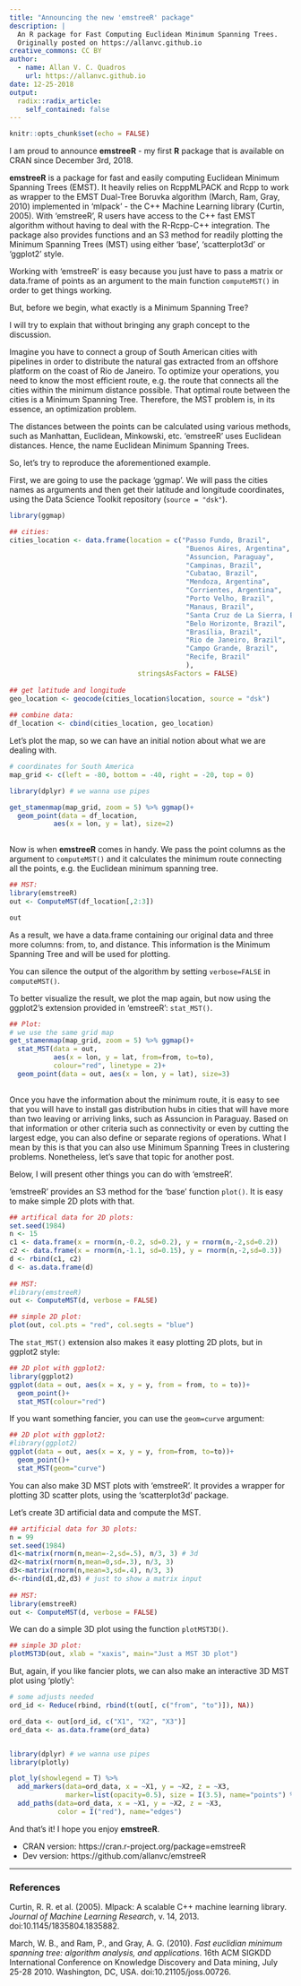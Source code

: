 ```yaml
---
title: "Announcing the new 'emstreeR' package"
description: |
  An R package for Fast Computing Euclidean Minimum Spanning Trees.
  Originally posted on https://allanvc.github.io
creative_commons: CC BY
author:
  - name: Allan V. C. Quadros
    url: https://allanvc.github.io
date: 12-25-2018
output:
  radix::radix_article:
    self_contained: false
---
```


```r
knitr::opts_chunk$set(echo = FALSE)
```

I am proud to announce **emstreeR** - my first **R** package that is available on CRAN since December 3rd, 2018.

**emstreeR** is a package for fast and easily computing Euclidean Minimum Spanning Trees (EMST). It heavily relies on RcppMLPACK and Rcpp to work as wrapper to the EMST Dual-Tree Boruvka algorithm (March, Ram, Gray, 2010) implemented in 'mlpack' - the C++ Machine Learning library (Curtin, 2005). With 'emstreeR', R users have access to the C++ fast EMST algorithm without having to deal with the R-Rcpp-C++ integration. The package also provides functions and an S3 method for readily plotting the Minimum Spanning Trees (MST) using either 'base', 'scatterplot3d' or 'ggplot2' style.

Working with 'emstreeR' is easy because you just have to pass a matrix or data.frame of points as an argument to the main function `computeMST()` in order to get things working.

But, before we begin, what exactly is a Minimum Spanning Tree?

I will try to explain that without bringing any graph concept to the discussion.

Imagine you have to connect a group of South American cities with pipelines in order to distribute the natural gas extracted from an offshore platform on the coast of Rio de Janeiro. To optimize your operations, you need to know the most efficient route, e.g. the route that connects all the cities within the minimum distance possible. That optimal route between the cities is a Minimum Spanning Tree. Therefore, the MST problem is, in its essence, an optimization problem. 

The distances between the points can be calculated using various methods, such as Manhattan, Euclidean, Minkowski, etc. 'emstreeR' uses Euclidean distances. Hence, the name Euclidean Minimum Spanning Trees.

So, let's try to reproduce the aforementioned example. 

First, we are going to use the package 'ggmap'. We will pass the cities names as arguments and then get their latitude and longitude coordinates, using the Data Science Toolkit repository (`source = "dsk"`).

```r
library(ggmap)

## cities:
cities_location <- data.frame(location = c("Passo Fundo, Brazil", 
                                            "Buenos Aires, Argentina",
                                            "Assuncion, Paraguay",
                                            "Campinas, Brazil",
                                            "Cubatao, Brazil",
                                            "Mendoza, Argentina",
                                            "Corrientes, Argentina",
                                            "Porto Velho, Brazil",
                                            "Manaus, Brazil",
                                            "Santa Cruz de La Sierra, Bolivia",
                                            "Belo Horizonte, Brazil",
                                            "Brasília, Brazil",
                                            "Rio de Janeiro, Brazil",
                                            "Campo Grande, Brazil",
                                            "Recife, Brazil"
                                            ), 
                                stringsAsFactors = FALSE)
    
## get latitude and longitude
geo_location <- geocode(cities_location$location, source = "dsk")
    
## combine data:
df_location <- cbind(cities_location, geo_location)
```

Let's plot the map, so we can have an initial notion about what we are dealing with.

```r
# coordinates for South America
map_grid <- c(left = -80, bottom = -40, right = -20, top = 0) 

library(dplyr) # we wanna use pipes

get_stamenmap(map_grid, zoom = 5) %>% ggmap()+
  geom_point(data = df_location,
           aes(x = lon, y = lat), size=2)
  
```


Now is when **emstreeR** comes in handy. We pass the point columns as the argument to `computeMST()` and it calculates the minimum route connecting all the points, e.g. the Euclidean minimum spanning tree.


```r
## MST:
library(emstreeR)
out <- ComputeMST(df_location[,2:3])

out
```

As a result, we have a data.frame containing our original data and three more columns: from, to, and distance. This information is the Minimum Spanning Tree and will be used for plotting.

You can silence the output of the algorithm by setting `verbose=FALSE` in `computeMST()`.

To better visualize the result, we plot the map again, but now using the ggplot2's extension provided in 'emstreeR': `stat_MST()`.

```r
## Plot:
# we use the same grid map    
get_stamenmap(map_grid, zoom = 5) %>% ggmap()+
  stat_MST(data = out,
           aes(x = lon, y = lat, from=from, to=to), 
           colour="red", linetype = 2)+
  geom_point(data = out, aes(x = lon, y = lat), size=3)
  
```

Once you have the information about the minimum route, it is easy to see that you will have to install gas distribution hubs in cities that will have more than two leaving or arriving links, such as Assuncion in Paraguay. Based on that information or other criteria such as connectivity or even by cutting the largest edge, you can also define or separate regions of operations. What I mean by this is that you can also use Minimum Spanning Trees in clustering problems. Nonetheless, let's save that topic for another post.

Below, I will present other things you can do with 'emstreeR'.

'emstreeR' provides an S3 method for the 'base' function `plot()`. It is easy to make simple 2D plots with that.

```r
## artifical data for 2D plots:
set.seed(1984)
n <- 15
c1 <- data.frame(x = rnorm(n,-0.2, sd=0.2), y = rnorm(n,-2,sd=0.2))
c2 <- data.frame(x = rnorm(n,-1.1, sd=0.15), y = rnorm(n,-2,sd=0.3)) 
d <- rbind(c1, c2)
d <- as.data.frame(d)
  
## MST:
#library(emstreeR)
out <- ComputeMST(d, verbose = FALSE)  
```

```r
## simple 2D plot:
plot(out, col.pts = "red", col.segts = "blue")
```

The `stat_MST()` extension also makes it easy plotting 2D plots, but in ggplot2 style:

```r
## 2D plot with ggplot2:
library(ggplot2)
ggplot(data = out, aes(x = x, y = y, from = from, to = to))+ 
  geom_point()+ 
  stat_MST(colour="red")
```

If you want something fancier, you can use the `geom=curve` argument:

```r
## 2D plot with ggplot2:
#library(ggplot2)
ggplot(data = out, aes(x = x, y = y, from=from, to=to))+ 
  geom_point()+ 
  stat_MST(geom="curve")
```

You can also make 3D MST plots with 'emstreeR'. It provides a wrapper for plotting 3D scatter plots, using the 'scatterplot3d' package.

Let's create 3D artificial data and compute the MST.

```r
## artificial data for 3D plots:
n = 99
set.seed(1984)
d1<-matrix(rnorm(n,mean=-2,sd=.5), n/3, 3) # 3d
d2<-matrix(rnorm(n,mean=0,sd=.3), n/3, 3)
d3<-matrix(rnorm(n,mean=3,sd=.4), n/3, 3)
d<-rbind(d1,d2,d3) # just to show a matrix input
  
## MST:
library(emstreeR)
out <- ComputeMST(d, verbose = FALSE)
```

We can do a simple 3D plot using the function `plotMST3D()`.

```r
## simple 3D plot:
plotMST3D(out, xlab = "xaxis", main="Just a MST 3D plot")
```

But, again, if you like fancier plots, we can also make an interactive 3D MST plot using 'plotly':

```r

# some adjusts needed
ord_id <- Reduce(rbind, rbind(t(out[, c("from", "to")]), NA))

ord_data <- out[ord_id, c("X1", "X2", "X3")]
ord_data <- as.data.frame(ord_data)


library(dplyr) # we wanna use pipes
library(plotly)

plot_ly(showlegend = T) %>%
  add_markers(data=ord_data, x = ~X1, y = ~X2, z = ~X3, 
              marker=list(opacity=0.5), size = I(3.5), name="points") %>%
  add_paths(data=ord_data, x = ~X1, y = ~X2, z = ~X3, 
            color = I("red"), name="edges")
```


And that's it! I hope you enjoy **emstreeR**.

* CRAN version: https://cran.r-project.org/package=emstreeR
* Dev version: https://github.com/allanvc/emstreeR

---

### References

Curtin, R. R. et al. (2005). Mlpack: A scalable C++ machine learning 
library. *Journal of Machine Learning Research*, v. 14, 2013. 
doi:10.1145/1835804.1835882.

March, W. B., and Ram, P., and Gray, A. G. (2010). *Fast euclidian minimum 
spanning tree: algorithm analysis, and applications*. 16th ACM SIGKDD 
International Conference on Knowledge Discovery and Data mining, July 
25-28 2010. Washington, DC, USA. doi:10.21105/joss.00726.